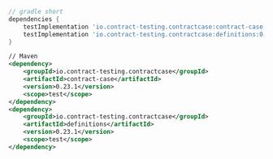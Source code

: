 ```gradle
// gradle short
dependencies {
    testImplementation 'io.contract-testing.contractcase:contract-case:0.23.1'
    testImplementation 'io.contract-testing.contractcase:definitions:0.23.1'
}
```

```xml
// Maven
<dependency>
    <groupId>io.contract-testing.contractcase</groupId>
    <artifactId>contract-case</artifactId>
    <version>0.23.1</version>
    <scope>test</scope>
</dependency>
<dependency>
    <groupId>io.contract-testing.contractcase</groupId>
    <artifactId>definitions</artifactId>
    <version>0.23.1</version>
    <scope>test</scope>
</dependency>
```
